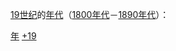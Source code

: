 {{Catnav|頁面分類|历史|歷史學|年代学|年代}}
{{Catnav|頁面分類|人文學科|歷史學|年代学|年代}}

[[19世纪|19世纪]]的[[年代|年代]]（[[1800年代|1800年代]]－[[1890年代|1890年代]]）：

{{世纪各年代导航}}

[[Category:19世纪|年]]
[[Category:年代|+19]]